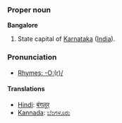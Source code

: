 ===Proper noun===
'''Bangalore'''

#State capital of [[Karnataka]] ([[India]]).

===Pronunciation===
*[[Rhymes:English:-O:(r)/|Rhymes: -O:(r)/]]

====Translations====
*[[Hindi]]: [[बंगलूर]]
*[[Kannada]]: [[ಬೆಂಗಳೂರು]]
